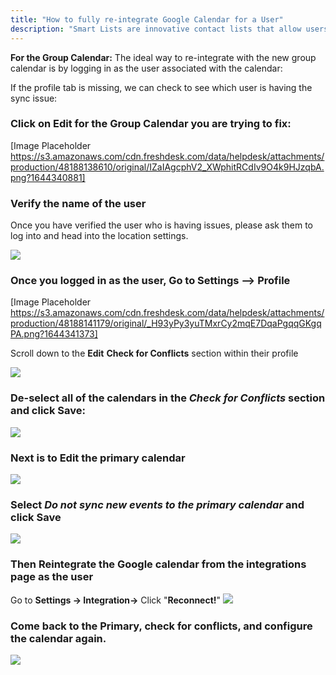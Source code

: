 ---
title: "How to fully re-integrate Google Calendar for a User"
description: "Smart Lists are innovative contact lists that allow users to customize and filter contacts based on specific conditions..."
---

**For the Group Calendar:** The ideal way to re-integrate with the new group calendar is by logging in as the user associated with the calendar:

If the profile tab is missing, we can check to see which user is having the sync issue:

### Click on Edit for the Group Calendar you are trying to fix:

[Image Placeholder https://s3.amazonaws.com/cdn.freshdesk.com/data/helpdesk/attachments/production/48188138610/original/IZaIAgcphV2_XWphitRCdIv9O4k9HJzqbA.png?1644340881]

### Verify the name of the user

Once you have verified the user who is having issues, please ask them to log into and head into the location settings.

![](https://s3.amazonaws.com/cdn.freshdesk.com/data/helpdesk/attachments/production/48188139226/original/qcaLxmp_wYVXlq2MPw4LpGOAEuSCa-PJYQ.png?1644341021)

### Once you logged in as the user, Go to Settings --> Profile
[Image Placeholder https://s3.amazonaws.com/cdn.freshdesk.com/data/helpdesk/attachments/production/48188141179/original/_H93yPy3yuTMxrCy2mqE7DqaPgqqGKgqPA.png?1644341373]

Scroll down to the  **Edit**  **Check for Conflicts**  section within their profile

![](https://s3.amazonaws.com/cdn.freshdesk.com/data/helpdesk/attachments/production/48110283089/original/IN3-BEEiTb9mVdxc4NizbcBz_N7BKLwUZw.png?1623376444)

### De-select  all of the calendars in the  _Check for Conflicts_  section and  click Save:

![](https://s3.amazonaws.com/cdn.freshdesk.com/data/helpdesk/attachments/production/48188140947/original/ZC7qi5yoGDY_jgUv3D5bmU6Wx0g1SZh9lg.png?1644341327)
  
### Next is to Edit the primary calendar

![](https://s3.amazonaws.com/cdn.freshdesk.com/data/helpdesk/attachments/production/48188141299/original/aaF_0etg8lR6dvPj73CheNov1hPb9XIF7A.png?1644341403)

### Select  _Do not sync new events to the primary calendar_  and click Save

![](https://s3.amazonaws.com/cdn.freshdesk.com/data/helpdesk/attachments/production/48099392922/original/5XZ1jVyFUJM24VjF7547gBQB0273pCQT3Q.png?1618962732)

### Then Reintegrate the Google calendar from the integrations page as the user

Go to  **Settings -> Integration->**  Click "**Reconnect!**"
![](https://s3.amazonaws.com/cdn.freshdesk.com/data/helpdesk/attachments/production/48099392979/original/ZlKqNaOhhTFa3wB4QD9EWrrLbdJMneOKqg.png?1618962786)  

### Come back to the Primary, check for conflicts, and configure the calendar again. 

![](https://s3.amazonaws.com/cdn.freshdesk.com/data/helpdesk/attachments/production/48099393020/original/c3HMEimM6aSlnLAINcFbqN2hgpE-GepM-A.png?1618962830)
